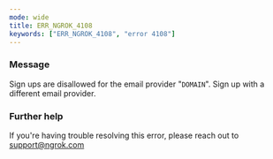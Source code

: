 ```yaml
---
mode: wide
title: ERR_NGROK_4108
keywords: ["ERR_NGROK_4108", "error 4108"]
---
```



### Message

Sign ups are disallowed for the email provider "`DOMAIN`". Sign up with a different email provider.

<ErrorDetails />

### Further help

If you're having trouble resolving this error, please reach out to [support@ngrok.com](mailto:support@ngrok.com?subject=Help%20with%20ERR_NGROK_4108)
